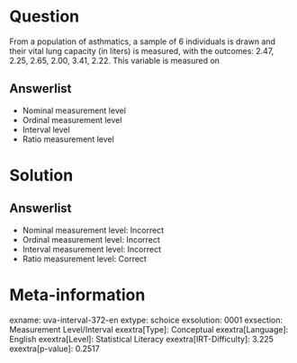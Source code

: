 Question
========

From a population of asthmatics, a sample of 6 individuals is drawn and their vital lung capacity (in liters) is measured, with the outcomes: 2.47, 2.25, 2.65, 2.00, 3.41, 2.22. This variable is measured on

Answerlist
----------

* Nominal measurement level
* Ordinal measurement level
* Interval level
* Ratio measurement level

Solution
========

Answerlist
----------

* Nominal measurement level: Incorrect
* Ordinal measurement level: Incorrect
* Interval measurement level: Incorrect
* Ratio measurement level: Correct

Meta-information
================
exname: uva-interval-372-en
extype: schoice
exsolution: 0001
exsection: Measurement Level/Interval
exextra[Type]: Conceptual
exextra[Language]: English
exextra[Level]: Statistical Literacy
exextra[IRT-Difficulty]: 3.225
exextra[p-value]: 0.2517

